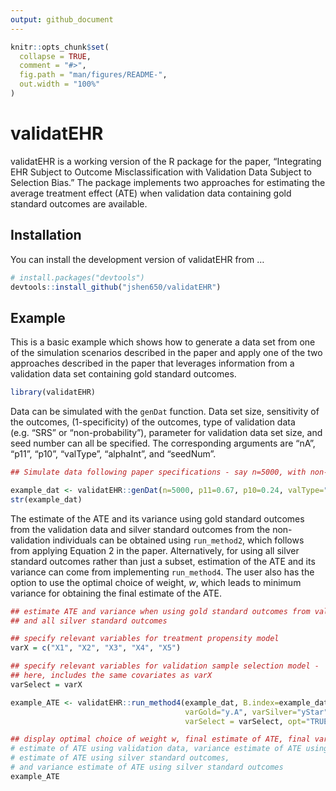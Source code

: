 ```yaml
---
output: github_document
---
```

<!-- README.md is generated from README.Rmd. Please edit that file -->

```r
knitr::opts_chunk$set(
  collapse = TRUE,
  comment = "#>",
  fig.path = "man/figures/README-",
  out.width = "100%"
)
```


# validatEHR

validatEHR is a working version of the R package for the paper, "Integrating EHR Subject to Outcome Misclassification with Validation Data Subject to Selection Bias." The package implements two approaches for estimating the average treatment effect (ATE) when validation data containing gold standard outcomes are available.

## Installation

You can install the development version of validatEHR from ...

``` r
# install.packages("devtools")
devtools::install_github("jshen650/validatEHR")
```

## Example
This is a basic example which shows how to generate a data set from one of the simulation scenarios described in the paper and apply one of the two approaches described in the paper that leverages information from a validation data set containing gold standard outcomes.

```r
library(validatEHR)
```

Data can be simulated with the `genDat` function. Data set size, sensitivity of the outcomes, (1-specificity) of the outcomes, type of validation data (e.g. "SRS" or "non-probability"), parameter for validation data set size, and seed number can all be specified. The corresponding arguments are "nA", "p11", "p10", "valType", "alphaInt", and "seedNum".

```r
## Simulate data following paper specifications - say n=5000, with non-probability validation sample of size nV~850

example_dat <- validatEHR::genDat(n=5000, p11=0.67, p10=0.24, valType="non-probability", seedNum=215)
str(example_dat)
```

The estimate of the ATE and its variance using gold standard outcomes from the validation data and silver standard outcomes from the non-validation individuals can be obtained using `run_method2`, which follows from applying Equation 2 in the paper. Alternatively, for using all silver standard outcomes rather than just a subset, estimation of the ATE and its variance can come from implementing `run_method4`. The user also has the option to use the optimal choice of weight, $w$, which leads to minimum variance for obtaining the final estimate of the ATE.

```r
## estimate ATE and variance when using gold standard outcomes from validation sample
## and all silver standard outcomes

## specify relevant variables for treatment propensity model
varX = c("X1", "X2", "X3", "X4", "X5")

## specify relevant variables for validation sample selection model - 
## here, includes the same covariates as varX
varSelect = varX

example_ATE <- validatEHR::run_method4(example_dat, B.index=example_dat$B.index, varExp="t.A",
                                       varGold="y.A", varSilver="yStar", varX=varX, 
                                       varSelect = varSelect, opt="TRUE")

## display optimal choice of weight w, final estimate of ATE, final variance estimate of ATE,
# estimate of ATE using validation data, variance estimate of ATE using validation data,
# estimate of ATE using silver standard outcomes,
# and variance estimate of ATE using silver standard outcomes
example_ATE

```


